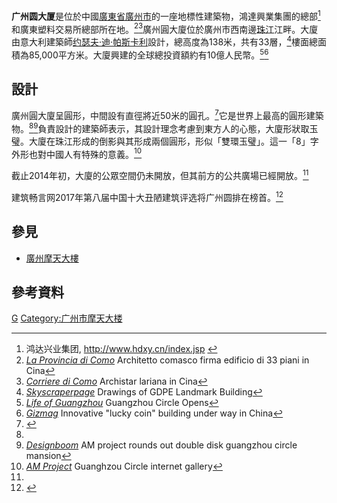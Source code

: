 {{Infobox building
| name               = 广州圆大厦
| image              = Guangzhou Circle 3.jpg
| caption            = 
| topped_out_date    = 2013年
| location           = 中國[[廣東省|廣東省]][[廣州市|廣州市]]荔湾区东沙大道8号
| latd = 23|latm = 03|lats = 09|latNS = N
| longd = 113|longm = 15|longs = 13|longEW = E
| iso_region         = CN
| coordinates_display= title
| start_date         = 
| completion_date    = 
| est_completion     = 
| building_type      = 商業辦公室
| antenna_spire      = 
| roof               = {{convert|138|m|abbr=on}}
| top_floor          = 
| floor_count        = 
| elevator_count     = 
| cost               = 
| floor_area         = {{convert|85000|m2|abbr=on}}
| architect          = [[约瑟夫·迪·帕斯卡利|约瑟夫·迪·帕斯卡利]]
| structural_engineer= 
| main_contractor    = 
| developer          = 
| owner              = [[鴻達興業集團|鴻達興業集團]]
| management         = 
| references         = AM Project<ref>[http://www.amprogetti.it/indexamp.php?idlanguage=2&zone=7&id=579&back=aWRsYW5ndWFnZT0y ''AM Project''] {{Wayback|url=http://www.amprogetti.it/indexamp.php?idlanguage=2&zone=7&id=579&back=aWRsYW5ndWFnZT0y |date=20160818171205 }} AM Project</ref>
}}
'''广州圆大厦'''是位於中國[[廣東省|廣東省]][[廣州市|廣州市]]的一座地標性建築物，鴻達興業集團的總部<ref>鸿达兴业集团, http://www.hdxy.cn/index.jsp {{Wayback|url=http://www.hdxy.cn/index.jsp |date=20140130071949 }}</ref>和廣東塑料交易所總部所在地。<ref>[http://www.laprovinciadicomo.it/stories/Economia/architetto-comasco-firma-edificio-di-33-piani-in-cina_1036819_11/ ''La Provincia di Como''] {{Wayback|url=http://www.laprovinciadicomo.it/stories/Economia/architetto-comasco-firma-edificio-di-33-piani-in-cina_1036819_11/ |date=20131228073701 }} Architetto comasco firma edificio di 33 piani in Cina</ref><ref>[http://www.corrierecomo.it/index.php?option=com_content&view=article&id=56870:archistar-lariana-in-cina&catid=256:vip-sul-lario&Itemid=130 ''Corriere di Como''] {{Wayback|url=http://www.corrierecomo.it/index.php?option=com_content&view=article&id=56870:archistar-lariana-in-cina&catid=256:vip-sul-lario&Itemid=130 |date=20131227220734 }} Archistar lariana in Cina</ref>廣州圓大廈位於廣州市西南邊[[珠江|珠江]]江畔。大廈由意大利建築師[[约瑟夫·迪·帕斯卡利|约瑟夫·迪·帕斯卡利]]設計，總高度為138米，共有33層，<ref>[http://skyscraperpage.com/diagrams/?buildingID=17392 ''Skyscraperpage''] {{Wayback|url=http://skyscraperpage.com/diagrams/?buildingID=17392 |date=20220120124850 }} Drawings of GDPE Landmark Building</ref>樓面總面積為85,000平方米。大廈興建的全球總投資額約有10億人民幣。<ref name="#1">[http://www.lifeofguangzhou.com/node_981/node_989/node_997/node_1007/2013/12/20/1387511250147413.shtml ''Life of Guangzhou''] {{Wayback|url=http://www.lifeofguangzhou.com/node_981/node_989/node_997/node_1007/2013/12/20/1387511250147413.shtml |date=20140111062947 }} Guangzhou Circle Opens</ref><ref>[http://www.gizmag.com/coin-shaped-gdpe-building-construction/21518/ ''Gizmag''] {{Wayback|url=http://www.gizmag.com/coin-shaped-gdpe-building-construction/21518/ |date=20140122212857 }} Innovative "lucky coin" building under way in China</ref>

== 設計 ==
廣州圓大廈呈圓形，中間設有直徑將近50米的圓孔。<ref name="#2">{{Cite web |url=http://gohongkong.about.com/od/Guide-to-Guangzhou-Travel/fl/Guangzhou-Circle-building-what-where-how.htm |title=存档副本 |accessdate=2014-01-19 |archive-date=2014-01-30 |archive-url=https://web.archive.org/web/20140130130228/http://gohongkong.about.com/od/Guide-to-Guangzhou-Travel/fl/Guangzhou-Circle-building-what-where-how.htm |dead-url=no }}</ref>它是世界上最高的圓形建築物。<ref name="#1"/><ref>[http://www.designboom.com/architecture/am-project-rounds-out-double-disk-guangzhou-circle-mansion-12-11-2013/ ''Designboom''] {{Wayback|url=http://www.designboom.com/architecture/am-project-rounds-out-double-disk-guangzhou-circle-mansion-12-11-2013/ |date=20140123010637 }} AM project rounds out double disk guangzhou circle mansion</ref>負責設計的建築師表示，其設計理念考慮到東方人的心態，大廈形狀取玉璧。大廈在珠江形成的倒影與其形成兩個圓形，形似「雙環玉璧」。這一「8」字外形也對中國人有特殊的意義。<ref>[http://www.amprogetti.it/indexamp.php?idlanguage=2&zone=7&id=579&back=aWRsYW5ndWFnZT0y ''AM Project''] {{Wayback|url=http://www.amprogetti.it/indexamp.php?idlanguage=2&zone=7&id=579&back=aWRsYW5ndWFnZT0y |date=20160818171205 }} Guanghzou Circle internet gallery</ref>

截止2014年初，大廈的公眾空間仍未開放，但其前方的公共廣場已經開放。<ref name="#2"/>

建筑畅言网2017年第八届中国十大丑陋建筑评选将广州圆排在榜首。<ref>{{cite news |title=建筑畅言网2017年第八届中国十大丑陋建筑评选结果重磅揭晓 |url=http://www.archcy.com/news/hotnews/news/bzdj/13ba01b993d0d349 |accessdate=2019-01-25 |work=建筑畅言网 |date=2017-12-18 |archive-date=2019-01-25 |archive-url=https://web.archive.org/web/20190125183714/http://www.archcy.com/news/hotnews/news/bzdj/13ba01b993d0d349 |dead-url=no }}</ref>

==參見==
*[[廣州摩天大樓|廣州摩天大樓]]

==參考資料==
{{reflist|2}}

[[Category:2013年完工建築物|G]]
[[Category:广州市摩天大楼|Category:广州市摩天大楼]]